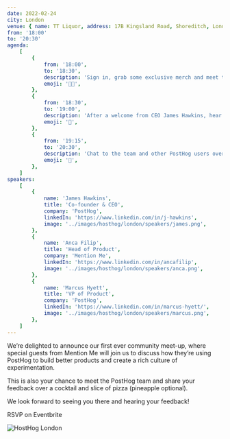 ```yaml
---
date: 2022-02-24
city: London
venue: { name: TT Liquor, address: 17B Kingsland Road, Shoreditch, London }
from: '18:00'
to: '20:30'
agenda:
    [
        {
            from: '18:00',
            to: '18:30',
            description: 'Sign in, grab some exclusive merch and meet the PostHog team over a drink in the Cellar Bar.',
            emoji: '👋🏼',
        },
        {
            from: '18:30',
            to: '19:00',
            description: 'After a welcome from CEO James Hawkins, hear how Mention Me uses PostHog to build better products in a fireside chat with Head of Product Anca Filip, hosted by PostHog’s Marcus Hyett.',
            emoji: '💬',
        },
        {
            from: '19:15',
            to: '20:30',
            description: 'Chat to the team and other PostHog users over cocktails and pizza. We’d love to hear your ideas and feedback!',
            emoji: '🍺',
        },
    ]
speakers:
    [
        {
            name: 'James Hawkins',
            title: 'Co-founder & CEO',
            company: 'PostHog',
            linkedIn: 'https://www.linkedin.com/in/j-hawkins',
            image: '../images/hosthog/london/speakers/james.png',
        },
        {
            name: 'Anca Filip',
            title: 'Head of Product',
            company: 'Mention Me',
            linkedIn: 'https://www.linkedin.com/in/ancafilip',
            image: '../images/hosthog/london/speakers/anca.png',
        },
        {
            name: 'Marcus Hyett',
            title: 'VP of Product',
            company: 'PostHog',
            linkedIn: 'https://www.linkedin.com/in/marcus-hyett/',
            image: '../images/hosthog/london/speakers/marcus.png',
        },
    ]
---
```


<Title>
    Join us for our first community meetup <span className="text-red">in London</span>
</Title>

<Section className="border-b border-dashed border-gray-accent-light pb-4" style={{marginBottom: 0}} divider={false} cols={2}>

<div>

We’re delighted to announce our first ever community meet-up, where special guests from Mention Me will join us to discuss how they’re using PostHog to build better products and create a rich culture of experimentation.

This is also your chance to meet the PostHog team and share your feedback over a cocktail and slice of pizza (pineapple optional).

We look forward to seeing you there and hearing your feedback!

<CallToAction to="https://www.eventbrite.com/e/hosthog-london-2022-tickets-259372428917">
    RSVP on Eventbrite
</CallToAction>

<Disclaimer />

<WhereWhen />

</div>

![HostHog London](../images/hosthog/london/hosthog_london.png)

</Section>

<Section divider={false}>
    <Section style={{ margin: 0 }} divider={false} cols={2}>
        <Agenda />
        <Speakers />
    </Section>
</Section>
